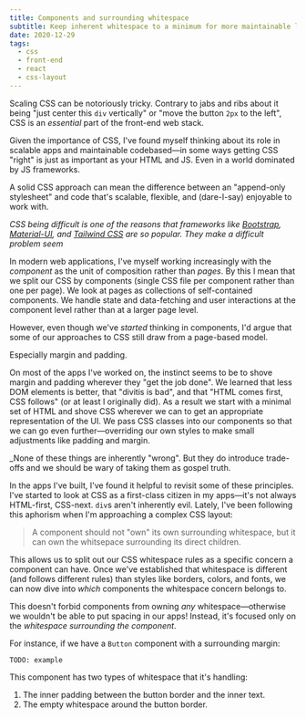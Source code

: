 ```yaml
---
title: Components and surrounding whitespace
subtitle: Keep inherent whitespace to a minimum for more maintainable layouts
date: 2020-12-29
tags:
  - css
  - front-end
  - react
  - css-layout
---
```


Scaling CSS can be notoriously tricky. Contrary to jabs and ribs about it being "just center this `div` vertically" or "move the button `2px` to the left", CSS is an _essential_ part of the front-end web stack.

Given the importance of CSS, I've found myself thinking about its role in scalable apps and maintainable codebased—in some ways getting CSS "right" is just as important as your HTML and JS. Even in a world dominated by JS frameworks. 

A solid CSS approach can mean the difference between an "append-only stylesheet" and code that's scalable, flexible, and (dare-I-say) enjoyable to work with.

<Callout title="Sidenote">

_CSS being difficult is one of the reasons that frameworks like [Bootstrap](TODO:), [Material-UI](TODO:), and [Tailwind CSS](TODO:) are so popular. They make a difficult problem seem_

</Callout>

In modern web applications, I've myself working increasingly with the _component_ as the unit of composition rather than _pages_. By this I mean that we split our CSS by components (single CSS file per component rather than one per page). We look at pages as collections of 
self-contained components. We handle state and data-fetching and user interactions at the component level rather than at a larger page level.

However, even though we've _started_ thinking in components, I'd argue that some of our approaches to CSS still draw from a page-based model.

Especially margin and padding.

On most of the apps I've worked on, the instinct seems to be to shove margin and padding wherever they "get the job done". We learned that less DOM elements is better, that "divitis is bad", and that "HTML comes first, CSS follows" (or at least I originally did). As a result we start with a minimal set of HTML and shove CSS wherever we can to get an appropriate representation of the UI. We pass CSS classes into our components so that we can go even further—overriding our own styles to make small adjustments like padding and margin.

<Callout variant="warning" title="Disclaimer">

_None of these things are inherently "wrong". But they do introduce trade-offs and we should be wary of taking them as gospel truth.

</Callout>

In the apps I've built, I've found it helpful to revisit some of these principles. I've started to look at CSS as a first-class citizen in my apps—it's not always HTML-first, CSS-next. `div`s aren't inherently evil. Lately, I've been following this aphorism when I'm approaching a complex CSS layout:

> A component should not "own" its own surrounding whitespace, but it can own the whitsepace surrounding its direct children.

This allows us to split out our CSS whitespace rules as a specific concern a component can have. Once we've established that whitespace is different (and follows different rules) than styles like borders, colors, and fonts, we can now dive into _which_ components the whitespace concern belongs to.

This doesn't forbid components from owning _any_ whitespace—otherwise we wouldn't be able to put spacing in our apps! Instead, it's focused only on the _whitespace surrounding the component_.

For instance, if we have a `Button` component with a surrounding margin:

```
TODO: example
```

This component has two types of whitespace that it's handling:

1. The inner padding between the button border and the inner text.
2. The empty whitespace around the button border.


<!--












 -->

<!-- ## Thesis

_A component should handle the whitespace surrounding its children, NOT the whitespace surrounding itself_.

---

Let's dive into this a little more.

In some ways this is a rather bold statement—you mean my component shouldn't _ever_ have its own padding or margin?

To be honest I haven't seen this approach that often in all my years of building websites. CSS usually gets thrown together a little haphazardly, padding and margin get thrown wherever they get the job done.

Additionally, we have also been taught to use as few HTML tags as possible, letting CSS do the heavy lifting. Or at least I was taught this. You write the minimum necessary HTML, and _only then_ you add CSS without creating more `div`s. Last thing we want is "divitis" (TODO: link).

This approach might work if you have an entire page in a single HTML file, but it doesn't quite translate to apps and design systems where _components_ are our primary building blocks.

I think we've let the fear of divitis cloud our thinking a bit. Semantic HTML is still important, but if adding a `div` lets us split our style rules more logically it could be worth it. Like everything in software, it's all about tradeoffs.

## How keeping surrounding whitespace simplifies layout

- a component should be a self-contained unit of composition
- a component should be droppable anywhere in the app without side-effects
- we want to reduce to the cognitive load of using a component's API.
  - Surrounding whitespace _increases_ this because you have to think about both the component's inherent whitespace _and_ the container's layout whitespace.
  - Keeping a component free of surrounding whitespace lets us split apart the layout concerns we have to keep in our head. We can think of a component as concerned with the whitespace of its children at all times if we keep it free of its own surrounding whitespace. -->
